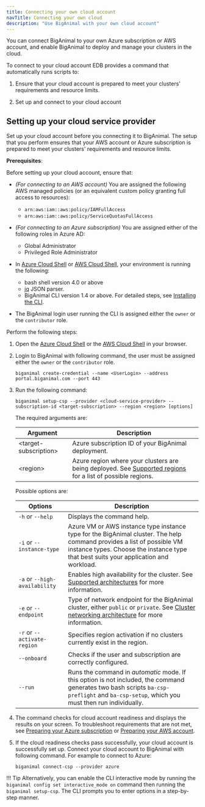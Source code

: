 ```yaml
---
title: Connecting your own cloud account
navTitle: Connecting your own cloud
description: "Use BigAnimal with your own cloud account" 
---
```


You can connect BigAnimal to your own Azure subscription or AWS account, and enable BigAnimal to deploy and manage your clusters in the cloud. 

To connect to your cloud account EDB provides a command that automatically runs scripts to:
 
 1. Ensure that your cloud account is prepared to meet your clusters' requirements and resource limits.
 
 1. Set up and connect to your cloud account

## Setting up your cloud service provider

Set up your cloud account before you connecting it to BigAnimal. The setup that you perform ensures that your AWS account or Azure subscription is prepared to meet your clusters' requirements and resource limits.

**Prerequisites**:

Before setting up your cloud account, ensure that:

 - *(For connecting to an AWS account)* You are assigned the following AWS managed policies (or an equivalent custom policy granting full access to resources):
    - `arn:aws:iam::aws:policy/IAMFullAccess`
    - `arn:aws:iam::aws:policy/ServiceQuotasFullAccess`
    
 - *(For connecting to an Azure subscription)* You are assigned either of the following roles in Azure AD:
    - Global Administrator
    - Privileged Role Administrator

 - In [Azure Cloud Shell](https://shell.azure.com/) or [AWS Cloud Shell](https://console.aws.amazon.com/cloudshell), your environment is running the following: 
      - bash shell version 4.0 or above 
      - [jq](https://stedolan.github.io/jq/) JSON parser.
      - BigAnimal CLI version 1.4 or above. For detailed steps, see [Installing the CLI](../../reference/cli/#installing-the-cli).

 - The BigAnimal login user running the CLI is assigned either the `owner` or the `contributor` role.
   
Perform the following steps:

1. Open the [Azure Cloud Shell](https://shell.azure.com/) or the [AWS Cloud Shell](https://console.aws.amazon.com/cloudshell) in your browser. 

1. Login to BigAnimal with following command, the user must be assigned either the `owner` or the `contributor` role.
   
   ```
   biganimal create-credential --name <UserLogin> --address portal.biganimal.com --port 443
   ```

1. Run the following command:
   
    ```
    biganimal setup-csp --provider <cloud-service-provider> --subscription-id <target-subscription> --region <region> [options]
    ```
   
    The required arguments are:

    | Argument | Description |
    | -------- | ----------- |
    | &lt;target-subscription&gt; | Azure subscription ID of your BigAnimal deployment. |
    | &lt;region&gt; | Azure region where your clusters are being deployed. See [Supported regions](../../overview/03a_region_support) for a list of possible regions. |
    
    Possible options are:

    | Options | Description |
    | ------- | ----------- |
    | `-h` or `--help`| Displays the command help. |
    | `-i` or `--instance-type` | Azure VM or AWS instance type instance type for the BigAnimal cluster. The help command provides a list of possible VM instance types. Choose the instance type that best suits your application and workload. |
    | `-a` or `--high-availability` | Enables high availability for the cluster. See [Supported architectures](../../overview/02_high_availability) for more information.|
    | `-e` or `--endpoint` | Type of network endpoint for the BigAnimal cluster, either `public` or `private`. See [Cluster networking architecture](../creating_a_cluster/01_cluster_networking) for more information. |
    | `-r` or `--activate-region` | Specifies region activation if no clusters currently exist in the region. |
    | `--onboard` | Checks if the user and subscription are correctly configured. | 
    | `--run` | Runs the command in *automatic* mode. If this option is not included, the command generates two bash scripts `ba-csp-preflight` and `ba-csp-setup`, which you must then run individually. |
        
    
1. The command checks for cloud account readiness and displays the results on your screen. To troubleshoot requirements that are not met, see [Preparing your Azure subscription](../preparing_cloud_account/01_preparing_azure/#configure-your-azure-subscription) or [Preparing your AWS account](../preparing_cloud_account/02_preparing_aws/#configure-your-aws-account). 

	
1. If the cloud readiness checks pass successfully, your cloud account is successfully set up. Connect your cloud account to BigAnimal with following command. For example to connect to Azure:
   ```
   biganimal connect-csp --provider azure
   ```
!!! Tip
     Alternatively, you can enable the CLI interactive mode by running the `biganimal config set interactive_mode on` command then running the `biganimal setup-csp`. The CLI prompts you to enter options in a step-by-step manner.
